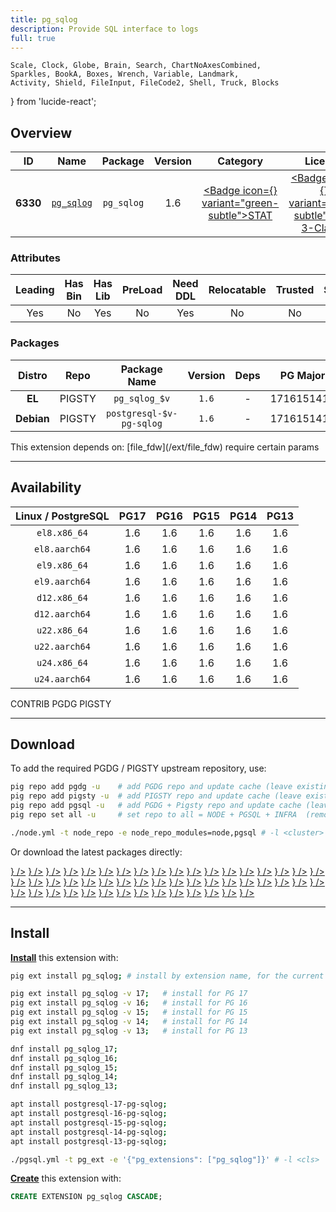```yaml
---
title: pg_sqlog
description: Provide SQL interface to logs
full: true
---
```


    Scale, Clock, Globe, Brain, Search, ChartNoAxesCombined,
    Sparkles, BookA, Boxes, Wrench, Variable, Landmark,
    Activity, Shield, FileInput, FileCode2, Shell, Truck, Blocks
} from 'lucide-react';

## Overview

| <TooltipIconButton tooltip="Extension unique identifier" side="top">ID</TooltipIconButton> | <TooltipIconButton tooltip="Extension name" side="top">Name</TooltipIconButton> | <TooltipIconButton tooltip="Package name for installation" side="top">Package</TooltipIconButton> | <TooltipIconButton tooltip="Latest available extension version" side="top">Version</TooltipIconButton> | <TooltipIconButton tooltip="Extension category" side="top">Category</TooltipIconButton> | <TooltipIconButton tooltip="Open source license" side="top">License</TooltipIconButton> | <TooltipIconButton tooltip="Programming language" side="top">Lang</TooltipIconButton> |
|:--------:|:--------:|:----------:|:--------------:|:---------------------------------------:|:------------------------------------------------------:|:----:|
| **6330** | [`pg_sqlog`](https://github.com/kouber/pg_sqlog) | `pg_sqlog` | 1.6 | <a href="/ext/stat" className="no-underline"><Badge icon={<Activity />} variant="green-subtle">STAT</Badge></a> | <a href="/ext/list/license#bsd-3-clause" className="no-underline"><Badge icon={<Scale />} variant="blue-subtle">BSD 3-Clause</Badge></a> | <a href="/ext/list/lang#sql"><Badge icon={<FileCode2 />} variant="green-subtle">SQL</Badge></a> |

### Attributes

| <TooltipIconButton tooltip="The Primary Leading extension in the Package" side="top">Leading</TooltipIconButton> | <TooltipIconButton tooltip="Contains binary utils" side="top">Has Bin</TooltipIconButton> | <TooltipIconButton tooltip="Contains .so shared library files" side="top">Has Lib</TooltipIconButton> | <TooltipIconButton tooltip="Requires preloading via shared_preload_libraries" side="top">PreLoad</TooltipIconButton> | <TooltipIconButton tooltip="Requires CREATE EXTENSION DDL command" side="top">Need DDL</TooltipIconButton> | <TooltipIconButton tooltip="Can be installed in any schema" side="top">Relocatable</TooltipIconButton> | <TooltipIconButton tooltip="Can be created by non-superuser" side="top">Trusted</TooltipIconButton> | <TooltipIconButton tooltip="Schemas used by this extension" side="top">Schemas</TooltipIconButton> |
|:-------:|:-------:|:-------:|:-------:|:--------:|:-----------:|:-------:|:-------:|
| Yes | No | Yes | No | Yes | No | No | `sqlog` |

### Packages

| <TooltipIconButton tooltip="Linux distribution family, EL or Debian" side="top">Distro</TooltipIconButton> | <TooltipIconButton tooltip="Package repository" side="top">Repo</TooltipIconButton> | <TooltipIconButton tooltip="The RPM/DEB Package Name Pattern (replace $v with real pg major)" side="top">Package Name</TooltipIconButton> | <TooltipIconButton tooltip="Latest package version" side="top">Version</TooltipIconButton> | <TooltipIconButton tooltip="RPM/DEB Package dependencies" side="top">Deps</TooltipIconButton> | <TooltipIconButton tooltip="Available in these PostgreSQL Major Versions" side="top">PG Major</TooltipIconButton> |
|:----------:|:--------:|:------------------------:|:-----------:|:------------:|:------------------:|
|   **EL**   | <Badge variant="amber-subtle"><span className="font-bold">PIGSTY</span></Badge> | `pg_sqlog_$v` | `1.6` | - | <Badge variant="green-subtle">17</Badge><Badge variant="green-subtle">16</Badge><Badge variant="green-subtle">15</Badge><Badge variant="green-subtle">14</Badge><Badge variant="green-subtle">13</Badge> |
| **Debian** | <Badge variant="amber-subtle"><span className="font-bold">PIGSTY</span></Badge> | `postgresql-$v-pg-sqlog` | `1.6` | - | <Badge variant="green-subtle">17</Badge><Badge variant="green-subtle">16</Badge><Badge variant="green-subtle">15</Badge><Badge variant="green-subtle">14</Badge><Badge variant="green-subtle">13</Badge> |


<Callout title="Dependencies" type="warn">
    This extension depends on: [file_fdw](/ext/file_fdw)
</Callout>

<Callout title="Comments" type="info">
    require certain params
</Callout>


------

## Availability

| <TooltipIconButton tooltip="Linux Distro Arch / PostgreSQL Major Version" side="top">Linux / PostgreSQL </TooltipIconButton> | **PG17** | **PG16** | **PG15** | **PG14** | **PG13** |
|:-----:|:-----:|:-----:|:-----:|:-----:|:-----:|
| `el8.x86_64` | <Badge variant="amber-subtle">1.6</Badge> | <Badge variant="amber-subtle">1.6</Badge> | <Badge variant="amber-subtle">1.6</Badge> | <Badge variant="amber-subtle">1.6</Badge> | <Badge variant="amber-subtle">1.6</Badge> |
| `el8.aarch64` | <Badge variant="amber-subtle">1.6</Badge> | <Badge variant="amber-subtle">1.6</Badge> | <Badge variant="amber-subtle">1.6</Badge> | <Badge variant="amber-subtle">1.6</Badge> | <Badge variant="amber-subtle">1.6</Badge> |
| `el9.x86_64` | <Badge variant="amber-subtle">1.6</Badge> | <Badge variant="amber-subtle">1.6</Badge> | <Badge variant="amber-subtle">1.6</Badge> | <Badge variant="amber-subtle">1.6</Badge> | <Badge variant="amber-subtle">1.6</Badge> |
| `el9.aarch64` | <Badge variant="amber-subtle">1.6</Badge> | <Badge variant="amber-subtle">1.6</Badge> | <Badge variant="amber-subtle">1.6</Badge> | <Badge variant="amber-subtle">1.6</Badge> | <Badge variant="amber-subtle">1.6</Badge> |
| `d12.x86_64` | <Badge variant="amber-subtle">1.6</Badge> | <Badge variant="amber-subtle">1.6</Badge> | <Badge variant="amber-subtle">1.6</Badge> | <Badge variant="amber-subtle">1.6</Badge> | <Badge variant="amber-subtle">1.6</Badge> |
| `d12.aarch64` | <Badge variant="amber-subtle">1.6</Badge> | <Badge variant="amber-subtle">1.6</Badge> | <Badge variant="amber-subtle">1.6</Badge> | <Badge variant="amber-subtle">1.6</Badge> | <Badge variant="amber-subtle">1.6</Badge> |
| `u22.x86_64` | <Badge variant="amber-subtle">1.6</Badge> | <Badge variant="amber-subtle">1.6</Badge> | <Badge variant="amber-subtle">1.6</Badge> | <Badge variant="amber-subtle">1.6</Badge> | <Badge variant="amber-subtle">1.6</Badge> |
| `u22.aarch64` | <Badge variant="amber-subtle">1.6</Badge> | <Badge variant="amber-subtle">1.6</Badge> | <Badge variant="amber-subtle">1.6</Badge> | <Badge variant="amber-subtle">1.6</Badge> | <Badge variant="amber-subtle">1.6</Badge> |
| `u24.x86_64` | <Badge variant="amber-subtle">1.6</Badge> | <Badge variant="amber-subtle">1.6</Badge> | <Badge variant="amber-subtle">1.6</Badge> | <Badge variant="amber-subtle">1.6</Badge> | <Badge variant="amber-subtle">1.6</Badge> |
| `u24.aarch64` | <Badge variant="amber-subtle">1.6</Badge> | <Badge variant="amber-subtle">1.6</Badge> | <Badge variant="amber-subtle">1.6</Badge> | <Badge variant="amber-subtle">1.6</Badge> | <Badge variant="amber-subtle">1.6</Badge> |

<Badge variant="green-subtle"><span className="font-black">CONTRIB</span></Badge> <Badge variant="blue-subtle"><span className="font-black">PGDG</span></Badge> <Badge variant="amber-subtle"><span className="font-black">PIGSTY</span></Badge>

------

## Download

To add the required PGDG / PIGSTY upstream repository, use:

```bash tab="pig"
pig repo add pgdg -u    # add PGDG repo and update cache (leave existing repos)
pig repo add pigsty -u  # add PIGSTY repo and update cache (leave existing repos)
pig repo add pgsql -u   # add PGDG + Pigsty repo and update cache (leave existing repos)
pig repo set all -u     # set repo to all = NODE + PGSQL + INFRA  (remove existing repos)
```
```bash tab="pigsty"
./node.yml -t node_repo -e node_repo_modules=node,pgsql # -l <cluster>
```

Or download the latest packages directly:

<Files>
    <Folder name="el8.x86_64">
        <a href="https://repo.pigsty.io/yum/pgsql/el8.x86_64/pg_sqlog_17-1.6-1PIGSTY.el8.x86_64.rpm"><File name="pg_sqlog_17-1.6-1PIGSTY.el8.x86_64.rpm" icon={<Package className="text-emerald-500" />} /></a>
        <a href="https://repo.pigsty.io/yum/pgsql/el8.x86_64/pg_sqlog_16-1.6-1PIGSTY.el8.x86_64.rpm"><File name="pg_sqlog_16-1.6-1PIGSTY.el8.x86_64.rpm" icon={<Package className="text-emerald-500" />} /></a>
        <a href="https://repo.pigsty.io/yum/pgsql/el8.x86_64/pg_sqlog_15-1.6-1PIGSTY.el8.x86_64.rpm"><File name="pg_sqlog_15-1.6-1PIGSTY.el8.x86_64.rpm" icon={<Package className="text-emerald-500" />} /></a>
        <a href="https://repo.pigsty.io/yum/pgsql/el8.x86_64/pg_sqlog_14-1.6-1PIGSTY.el8.x86_64.rpm"><File name="pg_sqlog_14-1.6-1PIGSTY.el8.x86_64.rpm" icon={<Package className="text-emerald-500" />} /></a>
        <a href="https://repo.pigsty.io/yum/pgsql/el8.x86_64/pg_sqlog_13-1.6-1PIGSTY.el8.x86_64.rpm"><File name="pg_sqlog_13-1.6-1PIGSTY.el8.x86_64.rpm" icon={<Package className="text-emerald-500" />} /></a>
    </Folder>
    <Folder name="el8.aarch64">
        <a href="https://repo.pigsty.io/yum/pgsql/el8.aarch64/pg_sqlog_17-1.6-1PIGSTY.el8.aarch64.rpm"><File name="pg_sqlog_17-1.6-1PIGSTY.el8.aarch64.rpm" icon={<Package className="text-orange-500" />} /></a>
        <a href="https://repo.pigsty.io/yum/pgsql/el8.aarch64/pg_sqlog_16-1.6-1PIGSTY.el8.aarch64.rpm"><File name="pg_sqlog_16-1.6-1PIGSTY.el8.aarch64.rpm" icon={<Package className="text-orange-500" />} /></a>
        <a href="https://repo.pigsty.io/yum/pgsql/el8.aarch64/pg_sqlog_15-1.6-1PIGSTY.el8.aarch64.rpm"><File name="pg_sqlog_15-1.6-1PIGSTY.el8.aarch64.rpm" icon={<Package className="text-orange-500" />} /></a>
        <a href="https://repo.pigsty.io/yum/pgsql/el8.aarch64/pg_sqlog_14-1.6-1PIGSTY.el8.aarch64.rpm"><File name="pg_sqlog_14-1.6-1PIGSTY.el8.aarch64.rpm" icon={<Package className="text-orange-500" />} /></a>
        <a href="https://repo.pigsty.io/yum/pgsql/el8.aarch64/pg_sqlog_13-1.6-1PIGSTY.el8.aarch64.rpm"><File name="pg_sqlog_13-1.6-1PIGSTY.el8.aarch64.rpm" icon={<Package className="text-orange-500" />} /></a>
    </Folder>
    <Folder name="el9.x86_64">
        <a href="https://repo.pigsty.io/yum/pgsql/el9.x86_64/pg_sqlog_17-1.6-1PIGSTY.el9.x86_64.rpm"><File name="pg_sqlog_17-1.6-1PIGSTY.el9.x86_64.rpm" icon={<Package className="text-emerald-500" />} /></a>
        <a href="https://repo.pigsty.io/yum/pgsql/el9.x86_64/pg_sqlog_16-1.6-1PIGSTY.el9.x86_64.rpm"><File name="pg_sqlog_16-1.6-1PIGSTY.el9.x86_64.rpm" icon={<Package className="text-emerald-500" />} /></a>
        <a href="https://repo.pigsty.io/yum/pgsql/el9.x86_64/pg_sqlog_15-1.6-1PIGSTY.el9.x86_64.rpm"><File name="pg_sqlog_15-1.6-1PIGSTY.el9.x86_64.rpm" icon={<Package className="text-emerald-500" />} /></a>
        <a href="https://repo.pigsty.io/yum/pgsql/el9.x86_64/pg_sqlog_14-1.6-1PIGSTY.el9.x86_64.rpm"><File name="pg_sqlog_14-1.6-1PIGSTY.el9.x86_64.rpm" icon={<Package className="text-emerald-500" />} /></a>
        <a href="https://repo.pigsty.io/yum/pgsql/el9.x86_64/pg_sqlog_13-1.6-1PIGSTY.el9.x86_64.rpm"><File name="pg_sqlog_13-1.6-1PIGSTY.el9.x86_64.rpm" icon={<Package className="text-emerald-500" />} /></a>
    </Folder>
    <Folder name="el9.aarch64">
        <a href="https://repo.pigsty.io/yum/pgsql/el9.aarch64/pg_sqlog_17-1.6-1PIGSTY.el9.aarch64.rpm"><File name="pg_sqlog_17-1.6-1PIGSTY.el9.aarch64.rpm" icon={<Package className="text-orange-500" />} /></a>
        <a href="https://repo.pigsty.io/yum/pgsql/el9.aarch64/pg_sqlog_16-1.6-1PIGSTY.el9.aarch64.rpm"><File name="pg_sqlog_16-1.6-1PIGSTY.el9.aarch64.rpm" icon={<Package className="text-orange-500" />} /></a>
        <a href="https://repo.pigsty.io/yum/pgsql/el9.aarch64/pg_sqlog_15-1.6-1PIGSTY.el9.aarch64.rpm"><File name="pg_sqlog_15-1.6-1PIGSTY.el9.aarch64.rpm" icon={<Package className="text-orange-500" />} /></a>
        <a href="https://repo.pigsty.io/yum/pgsql/el9.aarch64/pg_sqlog_14-1.6-1PIGSTY.el9.aarch64.rpm"><File name="pg_sqlog_14-1.6-1PIGSTY.el9.aarch64.rpm" icon={<Package className="text-orange-500" />} /></a>
        <a href="https://repo.pigsty.io/yum/pgsql/el9.aarch64/pg_sqlog_13-1.6-1PIGSTY.el9.aarch64.rpm"><File name="pg_sqlog_13-1.6-1PIGSTY.el9.aarch64.rpm" icon={<Package className="text-orange-500" />} /></a>
    </Folder>
    <Folder name="d12.x86_64">
        <a href="https://repo.pigsty.io/apt/pgsql/bookworm/pool/main/p/pg-sqlog/postgresql-17-pg-sqlog_1.6-1PIGSTY~bookworm_amd64.deb"><File name="postgresql-17-pg-sqlog_1.6-1PIGSTY~bookworm_amd64.deb" icon={<Box className="text-emerald-500" />} /></a>
        <a href="https://repo.pigsty.io/apt/pgsql/bookworm/pool/main/p/pg-sqlog/postgresql-16-pg-sqlog_1.6-1PIGSTY~bookworm_amd64.deb"><File name="postgresql-16-pg-sqlog_1.6-1PIGSTY~bookworm_amd64.deb" icon={<Box className="text-emerald-500" />} /></a>
        <a href="https://repo.pigsty.io/apt/pgsql/bookworm/pool/main/p/pg-sqlog/postgresql-15-pg-sqlog_1.6-1PIGSTY~bookworm_amd64.deb"><File name="postgresql-15-pg-sqlog_1.6-1PIGSTY~bookworm_amd64.deb" icon={<Box className="text-emerald-500" />} /></a>
        <a href="https://repo.pigsty.io/apt/pgsql/bookworm/pool/main/p/pg-sqlog/postgresql-14-pg-sqlog_1.6-1PIGSTY~bookworm_amd64.deb"><File name="postgresql-14-pg-sqlog_1.6-1PIGSTY~bookworm_amd64.deb" icon={<Box className="text-emerald-500" />} /></a>
        <a href="https://repo.pigsty.io/apt/pgsql/bookworm/pool/main/p/pg-sqlog/postgresql-13-pg-sqlog_1.6-1PIGSTY~bookworm_amd64.deb"><File name="postgresql-13-pg-sqlog_1.6-1PIGSTY~bookworm_amd64.deb" icon={<Box className="text-emerald-500" />} /></a>
    </Folder>
    <Folder name="d12.aarch64">
        <a href="https://repo.pigsty.io/apt/pgsql/bookworm/pool/main/p/pg-sqlog/postgresql-17-pg-sqlog_1.6-1PIGSTY~bookworm_arm64.deb"><File name="postgresql-17-pg-sqlog_1.6-1PIGSTY~bookworm_arm64.deb" icon={<Box className="text-orange-500" />} /></a>
        <a href="https://repo.pigsty.io/apt/pgsql/bookworm/pool/main/p/pg-sqlog/postgresql-16-pg-sqlog_1.6-1PIGSTY~bookworm_arm64.deb"><File name="postgresql-16-pg-sqlog_1.6-1PIGSTY~bookworm_arm64.deb" icon={<Box className="text-orange-500" />} /></a>
        <a href="https://repo.pigsty.io/apt/pgsql/bookworm/pool/main/p/pg-sqlog/postgresql-15-pg-sqlog_1.6-1PIGSTY~bookworm_arm64.deb"><File name="postgresql-15-pg-sqlog_1.6-1PIGSTY~bookworm_arm64.deb" icon={<Box className="text-orange-500" />} /></a>
        <a href="https://repo.pigsty.io/apt/pgsql/bookworm/pool/main/p/pg-sqlog/postgresql-14-pg-sqlog_1.6-1PIGSTY~bookworm_arm64.deb"><File name="postgresql-14-pg-sqlog_1.6-1PIGSTY~bookworm_arm64.deb" icon={<Box className="text-orange-500" />} /></a>
        <a href="https://repo.pigsty.io/apt/pgsql/bookworm/pool/main/p/pg-sqlog/postgresql-13-pg-sqlog_1.6-1PIGSTY~bookworm_arm64.deb"><File name="postgresql-13-pg-sqlog_1.6-1PIGSTY~bookworm_arm64.deb" icon={<Box className="text-orange-500" />} /></a>
    </Folder>
    <Folder name="u22.x86_64">
        <a href="https://repo.pigsty.io/apt/pgsql/jammy/pool/main/p/pg-sqlog/postgresql-17-pg-sqlog_1.6-1PIGSTY~jammy_amd64.deb"><File name="postgresql-17-pg-sqlog_1.6-1PIGSTY~jammy_amd64.deb" icon={<Box className="text-emerald-500" />} /></a>
        <a href="https://repo.pigsty.io/apt/pgsql/jammy/pool/main/p/pg-sqlog/postgresql-16-pg-sqlog_1.6-1PIGSTY~jammy_amd64.deb"><File name="postgresql-16-pg-sqlog_1.6-1PIGSTY~jammy_amd64.deb" icon={<Box className="text-emerald-500" />} /></a>
        <a href="https://repo.pigsty.io/apt/pgsql/jammy/pool/main/p/pg-sqlog/postgresql-15-pg-sqlog_1.6-1PIGSTY~jammy_amd64.deb"><File name="postgresql-15-pg-sqlog_1.6-1PIGSTY~jammy_amd64.deb" icon={<Box className="text-emerald-500" />} /></a>
        <a href="https://repo.pigsty.io/apt/pgsql/jammy/pool/main/p/pg-sqlog/postgresql-14-pg-sqlog_1.6-1PIGSTY~jammy_amd64.deb"><File name="postgresql-14-pg-sqlog_1.6-1PIGSTY~jammy_amd64.deb" icon={<Box className="text-emerald-500" />} /></a>
        <a href="https://repo.pigsty.io/apt/pgsql/jammy/pool/main/p/pg-sqlog/postgresql-13-pg-sqlog_1.6-1PIGSTY~jammy_amd64.deb"><File name="postgresql-13-pg-sqlog_1.6-1PIGSTY~jammy_amd64.deb" icon={<Box className="text-emerald-500" />} /></a>
    </Folder>
    <Folder name="u22.aarch64">
        <a href="https://repo.pigsty.io/apt/pgsql/jammy/pool/main/p/pg-sqlog/postgresql-17-pg-sqlog_1.6-1PIGSTY~jammy_arm64.deb"><File name="postgresql-17-pg-sqlog_1.6-1PIGSTY~jammy_arm64.deb" icon={<Box className="text-orange-500" />} /></a>
        <a href="https://repo.pigsty.io/apt/pgsql/jammy/pool/main/p/pg-sqlog/postgresql-16-pg-sqlog_1.6-1PIGSTY~jammy_arm64.deb"><File name="postgresql-16-pg-sqlog_1.6-1PIGSTY~jammy_arm64.deb" icon={<Box className="text-orange-500" />} /></a>
        <a href="https://repo.pigsty.io/apt/pgsql/jammy/pool/main/p/pg-sqlog/postgresql-15-pg-sqlog_1.6-1PIGSTY~jammy_arm64.deb"><File name="postgresql-15-pg-sqlog_1.6-1PIGSTY~jammy_arm64.deb" icon={<Box className="text-orange-500" />} /></a>
        <a href="https://repo.pigsty.io/apt/pgsql/jammy/pool/main/p/pg-sqlog/postgresql-14-pg-sqlog_1.6-1PIGSTY~jammy_arm64.deb"><File name="postgresql-14-pg-sqlog_1.6-1PIGSTY~jammy_arm64.deb" icon={<Box className="text-orange-500" />} /></a>
        <a href="https://repo.pigsty.io/apt/pgsql/jammy/pool/main/p/pg-sqlog/postgresql-13-pg-sqlog_1.6-1PIGSTY~jammy_arm64.deb"><File name="postgresql-13-pg-sqlog_1.6-1PIGSTY~jammy_arm64.deb" icon={<Box className="text-orange-500" />} /></a>
    </Folder>
    <Folder name="u24.x86_64">
        <a href="https://repo.pigsty.io/apt/pgsql/noble/pool/main/p/pg-sqlog/postgresql-17-pg-sqlog_1.6-1PIGSTY~noble_amd64.deb"><File name="postgresql-17-pg-sqlog_1.6-1PIGSTY~noble_amd64.deb" icon={<Box className="text-emerald-500" />} /></a>
        <a href="https://repo.pigsty.io/apt/pgsql/noble/pool/main/p/pg-sqlog/postgresql-16-pg-sqlog_1.6-1PIGSTY~noble_amd64.deb"><File name="postgresql-16-pg-sqlog_1.6-1PIGSTY~noble_amd64.deb" icon={<Box className="text-emerald-500" />} /></a>
        <a href="https://repo.pigsty.io/apt/pgsql/noble/pool/main/p/pg-sqlog/postgresql-15-pg-sqlog_1.6-1PIGSTY~noble_amd64.deb"><File name="postgresql-15-pg-sqlog_1.6-1PIGSTY~noble_amd64.deb" icon={<Box className="text-emerald-500" />} /></a>
        <a href="https://repo.pigsty.io/apt/pgsql/noble/pool/main/p/pg-sqlog/postgresql-14-pg-sqlog_1.6-1PIGSTY~noble_amd64.deb"><File name="postgresql-14-pg-sqlog_1.6-1PIGSTY~noble_amd64.deb" icon={<Box className="text-emerald-500" />} /></a>
        <a href="https://repo.pigsty.io/apt/pgsql/noble/pool/main/p/pg-sqlog/postgresql-13-pg-sqlog_1.6-1PIGSTY~noble_amd64.deb"><File name="postgresql-13-pg-sqlog_1.6-1PIGSTY~noble_amd64.deb" icon={<Box className="text-emerald-500" />} /></a>
    </Folder>
    <Folder name="u24.aarch64">
        <a href="https://repo.pigsty.io/apt/pgsql/noble/pool/main/p/pg-sqlog/postgresql-17-pg-sqlog_1.6-1PIGSTY~noble_arm64.deb"><File name="postgresql-17-pg-sqlog_1.6-1PIGSTY~noble_arm64.deb" icon={<Box className="text-orange-500" />} /></a>
        <a href="https://repo.pigsty.io/apt/pgsql/noble/pool/main/p/pg-sqlog/postgresql-16-pg-sqlog_1.6-1PIGSTY~noble_arm64.deb"><File name="postgresql-16-pg-sqlog_1.6-1PIGSTY~noble_arm64.deb" icon={<Box className="text-orange-500" />} /></a>
        <a href="https://repo.pigsty.io/apt/pgsql/noble/pool/main/p/pg-sqlog/postgresql-15-pg-sqlog_1.6-1PIGSTY~noble_arm64.deb"><File name="postgresql-15-pg-sqlog_1.6-1PIGSTY~noble_arm64.deb" icon={<Box className="text-orange-500" />} /></a>
        <a href="https://repo.pigsty.io/apt/pgsql/noble/pool/main/p/pg-sqlog/postgresql-14-pg-sqlog_1.6-1PIGSTY~noble_arm64.deb"><File name="postgresql-14-pg-sqlog_1.6-1PIGSTY~noble_arm64.deb" icon={<Box className="text-orange-500" />} /></a>
        <a href="https://repo.pigsty.io/apt/pgsql/noble/pool/main/p/pg-sqlog/postgresql-13-pg-sqlog_1.6-1PIGSTY~noble_arm64.deb"><File name="postgresql-13-pg-sqlog_1.6-1PIGSTY~noble_arm64.deb" icon={<Box className="text-orange-500" />} /></a>
    </Folder>
</Files>

------

## Install

[**Install**](/docs/pgsql/ext/install) this extension with:

```bash tab="pig"
pig ext install pg_sqlog; # install by extension name, for the current active PG version

pig ext install pg_sqlog -v 17;   # install for PG 17
pig ext install pg_sqlog -v 16;   # install for PG 16
pig ext install pg_sqlog -v 15;   # install for PG 15
pig ext install pg_sqlog -v 14;   # install for PG 14
pig ext install pg_sqlog -v 13;   # install for PG 13
```
```bash tab="yum" 
dnf install pg_sqlog_17;
dnf install pg_sqlog_16;
dnf install pg_sqlog_15;
dnf install pg_sqlog_14;
dnf install pg_sqlog_13;
```
```bash tab="apt" 
apt install postgresql-17-pg-sqlog;
apt install postgresql-16-pg-sqlog;
apt install postgresql-15-pg-sqlog;
apt install postgresql-14-pg-sqlog;
apt install postgresql-13-pg-sqlog;
```
```bash tab="ansible"
./pgsql.yml -t pg_ext -e '{"pg_extensions": ["pg_sqlog"]}' # -l <cls>
```

[**Create**](/docs/pgsql/ext/create) this extension with:

```sql
CREATE EXTENSION pg_sqlog CASCADE;
```


